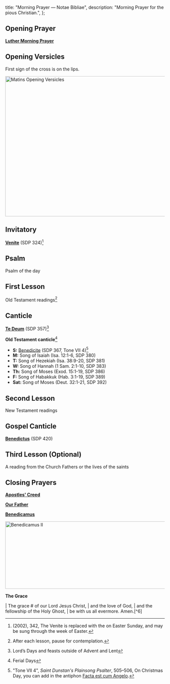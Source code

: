   title: "Morning Prayer — Notae Bibliae",
  description: "Morning Prayer for the pious Christian.",
};

<Initial text="Morning Prayer" />

## Opening Prayer

[**Luther Morning Prayer**](/liturgy/prayers/luther-morning-prayer)

## Opening Versicles

First sign of the cross is on the lips.

<Image
  src="/chants/matins-opening-versicles.svg"
  alt="Matins Opening Versicles"
  width="600"
  height="443"
/>

## Invitatory

<Red text="‡" /> [**Venite**](/liturgy/music/chants/venite) (SDP 324)[^1]

## Psalm

Psalm of the day

## First Lesson

Old Testament readings[^2]

## Canticle

<Red text="+" /> [**Te Deum**](/liturgy/music/chants/te-deum) (SDP 357)[^3]

<Red text="~" /> **Old Testament canticle**[^4]
  - **S:** [Benedicite](/liturgy/music/chants/benedicite) (SDP 367, Tone VII 4)[^5]
  - **M:** Song of Isaiah (Isa. 12:1-6, SDP 380)
  - **T:** Song of Hezekiah (Isa. 38:9-20, SDP 381)
  - **W:** Song of Hannah (1 Sam. 2:1-10, SDP 383)
  - **Th:** Song of Moses (Exod. 15:1-19, SDP 386)
  - **F:** Song of Habakkuk (Hab. 3:1-19, SDP 389)
  - **Sat:** Song of Moses (Deut. 32:1-21, SDP 392)

## Second Lesson

New Testament readings

## Gospel Canticle

[**Benedictus**](/liturgy/music/chants/benedictus) (SDP 420)

## Third Lesson (Optional)

A reading from the Church Fathers or the lives of the saints

## Closing Prayers

[**Apostles' Creed**](/liturgy/creeds/apostles-creed)

[**Our Father**](/liturgy/prayers/our-father)

[**Benedicamus**](/liturgy/music/chants/benedicamus)

<Image
  src="/chants/benedicamus-ii.svg"
  alt="Benedicamus II"
  width="600"
  height="213"
/>

**The Grace**

<Poetry>
|  The grace # of our Lord Jesus Christ,
|      and the love of God,
|      and the fellowship of the Holy Ghost,
|          be with us all evermore. Amen.[^6]
</Poetry>

[^1]: <Red text="‡" /> *<Definition lang="english" anchor="saint-dunstans-psalter" text="Saint Dunstan's Plainsong Psalter" />* (2002), 342, The Venite is replaced with the <Definition lang="latin" anchor="pascha-nostrum" text="Pascha nostrum" /> on Easter Sunday, and may be sung through the week of Easter.
[^2]: After each lesson, pause for contemplation.
[^3]: <Red text="+" /> Lord’s Days and feasts outside of Advent and Lent
[^4]: <Red text="~" /> Ferial Days
[^5]: "Tone VII 4", *Saint Dunstan's Plainsong Psalter*, 505–506, On Christmas Day, you can add in the antiphon [Facta est cum Angelo](/liturgy/music/chants/facta-est-cum-angelo).
[^6]: 2 Corinthians 13:14

